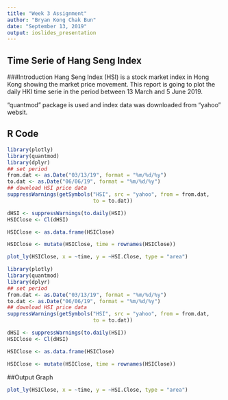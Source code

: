 ---
title: "Week 3 Assignment"
author: "Bryan Kong Chak Bun"
date: "September 13, 2019"
output: ioslides_presentation
---

## Time Serie of Hang Seng Index 
###Introduction 
Hang Seng Index (HSI) is a stock market index in Hong Kong showing the market price movement.  This report is going to plot the daily HKI time serie in the period between 13 March and 5 June 2019.

"quantmod" package is used and index data was downloaded from "yahoo" websit.

## R Code
```{r eval = FALSE}
library(plotly)
library(quantmod)
library(dplyr)
## set period
from.dat <- as.Date("03/13/19", format = "%m/%d/%y")
to.dat <- as.Date("06/06/19", format = "%m/%d/%y")
## download HSI price data
suppressWarnings(getSymbols("HSI", src = "yahoo", from = from.dat, 
                            to = to.dat))

dHSI <- suppressWarnings(to.daily(HSI))
HSIClose <- Cl(dHSI)

HSIClose <- as.data.frame(HSIClose)

HSIClose <- mutate(HSIClose, time = rownames(HSIClose))

plot_ly(HSIClose, x = ~time, y = ~HSI.Close, type = "area")

```

```{r echo = FALSE}
library(plotly)
library(quantmod)
library(dplyr)
## set period
from.dat <- as.Date("03/13/19", format = "%m/%d/%y")
to.dat <- as.Date("06/06/19", format = "%m/%d/%y")
## download HSI price data
suppressWarnings(getSymbols("HSI", src = "yahoo", from = from.dat, 
                            to = to.dat))

dHSI <- suppressWarnings(to.daily(HSI))
HSIClose <- Cl(dHSI)

HSIClose <- as.data.frame(HSIClose)

HSIClose <- mutate(HSIClose, time = rownames(HSIClose))
```


##Output Graph
```{r echo=FALSE}
plot_ly(HSIClose, x = ~time, y = ~HSI.Close, type = "area")

```